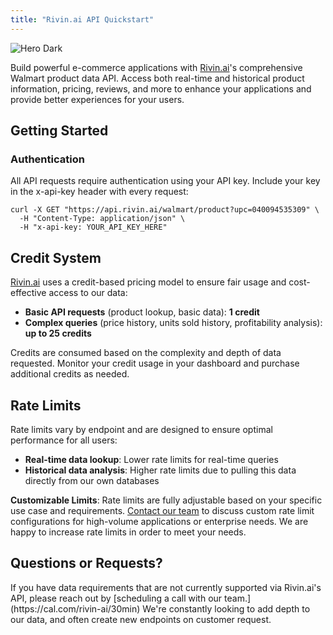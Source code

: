 ```yaml
---
title: "Rivin.ai API Quickstart"
---
```


<img
  className="block dark:hidden"
  src="/images/dark.svg"
  alt="Hero Dark"
/>

Build powerful e-commerce applications with [Rivin.ai](http://Rivin.ai)'s comprehensive Walmart product data API. Access both real-time and historical product information, pricing, reviews, and more to enhance your applications and provide better experiences for your users.

## **Getting Started**

### **Authentication**

All API requests require authentication using your API key. Include your key in the x-api-key header with every request:

<RequestExample>

```x-api-key Proper Authentication Example
curl -X GET "https://api.rivin.ai/walmart/product?upc=040094535309" \
  -H "Content-Type: application/json" \
  -H "x-api-key: YOUR_API_KEY_HERE"
```

</RequestExample>

## **Credit System**

[Rivin.ai](http://Rivin.ai) uses a credit-based pricing model to ensure fair usage and cost-effective access to our data:

- **Basic API requests** (product lookup, basic data): **1 credit**
- **Complex queries** (price history, units sold history, profitability analysis): **up to 25 credits**

Credits are consumed based on the complexity and depth of data requested. Monitor your credit usage in your dashboard and purchase additional credits as needed.

## **Rate Limits**

Rate limits vary by endpoint and are designed to ensure optimal performance for all users:

- **Real-time data lookup**: Lower rate limits for real-time queries
- **Historical data analysis**: Higher rate limits due to pulling this data directly from our own databases

**Customizable Limits**: Rate limits are fully adjustable based on your specific use case and requirements. [Contact our team](https://cal.com/rivin-ai/30min) to discuss custom rate limit configurations for high-volume applications or enterprise needs. We are happy to increase rate limits in order to meet your needs.

## Questions or Requests?

<Tip>
  If you have data requirements that are not currently supported via Rivin.ai's API, please reach out by [scheduling a call with our team.](https://cal.com/rivin-ai/30min) We're constantly looking to add depth to our data, and often create new endpoints on customer request.
</Tip>
